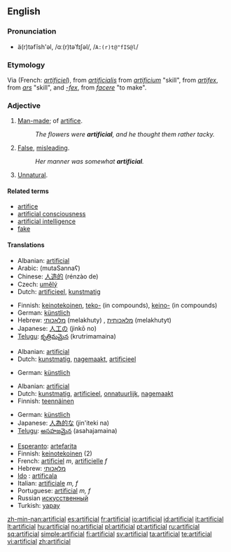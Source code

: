 {{wikipedia|dab=artificial}}
==English==

===Pronunciation===
* ä(r)təfĭsh'əl, /ɑː(r)təˈfɪʃəl/, /<tt>A:(r)t@"fIS@l</tt>/

===Etymology===
Via {{OF.}} (French: ''[[artificiel]]''), from {{L.}} ''[[artificialis]]'' from ''[[artificium]]'' "skill", from ''[[artifex]]'', from ''[[ars]]'' "skill", and ''[[-fex]]'', from ''[[facere]]'' "to make".

===Adjective===
{{en-adj}}

# [[Man-made]]; of [[artifice]].
#:''The flowers were '''artificial''', and he thought them rather tacky.''
# [[False]], [[misleading]].
#:''Her manner was somewhat '''artificial'''.''
# [[Unnatural]].

====Related terms====
* [[artifice]]
* [[artificial consciousness]]
* [[artificial intelligence]]
* [[fake]]

====Translations====
{{trans-top|man-made}}
* Albanian: [[artificial]]
* Arabic: {{ARchar|[[مُتَصَنَّع]]}} (mutaSannaʕ)
* Chinese: [[人造的]] (rénzào de)
* Czech: [[umělý]] {{m}}
* Dutch: [[artificieel]], [[kunstmatig]]
{{trans-mid}}
* Finnish: [[keinotekoinen]], [[teko-]] (in compounds), [[keino-]] (in compounds)
* German: [[künstlich]]
* Hebrew: [[מלאכותי]] (melakhuty) {{m}}, [[מלאכותית]] (melakhutyt) {{f}}
* Japanese: [[人工の]] (jinkō no)
* [[Telugu]]: [[కృత్రిమమైన]] (krutrimamaina)
{{trans-bottom}}

{{trans-top|false, misleading}}
* Albanian: [[artificial]]
* Dutch: [[kunstmatig]], [[nagemaakt]], [[artificieel]]
{{trans-mid}}
* German: [[künstlich]]
{{trans-bottom}}

{{trans-top|unnatural}}
* Albanian: [[artificial]]
* Dutch: [[kunstmatig]], [[artificieel]], [[onnatuurlijk]], [[nagemaakt]]
* Finnish: [[teennäinen]]
{{trans-mid}}
* German: [[künstlich]]
* Japanese: [[人為的な]] (jin'iteki na)
* [[Telugu]]: [[అసహజమైన]] (asahajamaina)
{{trans-bottom}}

{{checktrans-top}}
* [[Esperanto]]: [[artefarita]]
* Finnish: [[keinotekoinen]] (2)
* French: [[artificiel]] ''m'', [[artificielle]] ''f''
* Hebrew: [[מלאכותי]]
* [[Ido]] : [[artificala]]
* Italian: [[artificiale]] ''m, f''
* Portuguese: [[artificial]] ''m, f''
* Russian [[искусственный]]
* Turkish: [[yapay]]
{{trans-bottom}}

[[zh-min-nan:artificial]]
[[es:artificial]]
[[fr:artificial]]
[[io:artificial]]
[[id:artificial]]
[[it:artificial]]
[[lt:artificial]]
[[hu:artificial]]
[[no:artificial]]
[[pl:artificial]]
[[pt:artificial]]
[[ru:artificial]]
[[sq:artificial]]
[[simple:artificial]]
[[fi:artificial]]
[[sv:artificial]]
[[ta:artificial]]
[[te:artificial]]
[[vi:artificial]]
[[zh:artificial]]